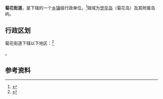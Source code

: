 {{中国乡级行政区|21/14/81/008/000}}

'''菊花街道'''，是{{PRC admin/fullname|21/14/81/008/000|3}}下辖的一个[[乡镇|乡镇]]级行政单位。<ref>{{PRC admin/ref sgc|{{PRC admin/parent|21/14/81/008/000}}}}</ref>辖域为[[觉华岛|觉华岛]]（菊花岛）及其附属岛屿。

== 行政区划 ==

菊花街道下辖以下地区：<ref>{{PRC admin/ref sgc|21/14/81/008/000}}</ref>

{{PRC admin/children|21/14/81/008/000}}。

== 参考资料 ==

{{reflist}}

{{行政区划小作品}}
{{PRC admin/navcat|21/14/81/008/000}}